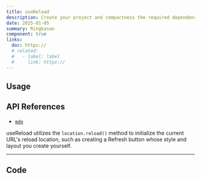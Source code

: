 ```yaml
---
title: useReload
description: Create your project and compactness the required dependencies.
date: 2025-01-05
summary: Ringkasan
component: true
links:
  doc: https://
  # related:
  #   - label: label
  #     link: https://
---
```


## Usage

<UseReloadDemosUsage />

## API References

- [`mdn`](https://developer.mozilla.org/en-US/docs/Web/API/Location/reload)

useReload utilizes the `location.reload()` method to initialize the current URL's reload location, such as creating a Refresh button whose style and layout you create yourself.

---

## Code

<LoadCodes />
